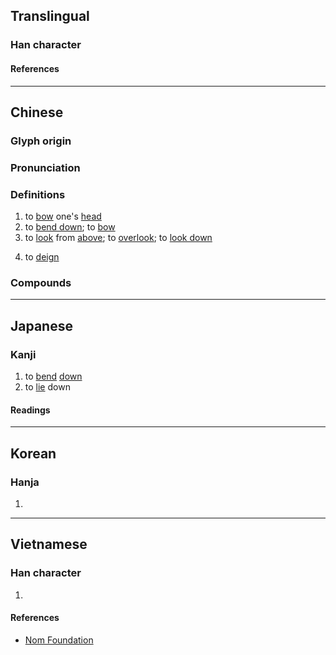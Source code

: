 {{also|頫}}
{{character info/new}}
==Translingual==

===Han character===
{{Han char|rn=9|rad=人|as=08|sn=10|four=20240|canj=OIOI|ids=⿰亻府}}

====References====
{{Han ref|kx=0106.060|dkj=31119|dj=0226.010|hdz=10182.090|uh=4FEF}}

----

==Chinese==
{{zh-forms}}

===Glyph origin===
{{Han etym}}

===Pronunciation===
{{zh-pron
|m=fǔ
|c=fu2
|mn=hú
|mc=y
|oc=y
|ma=Zh-fu.ogg
|cat=v
}}

===Definitions===
{{zh-hanzi}}

# to [[bow]] one's [[head]]
# to [[bend down]]; to [[bow]]
# to [[look]] from [[above]]; to [[overlook]]; to [[look down]]
# {{lb|zh|honorific}} to [[deign]]

===Compounds===
{{zh-der|俯仰|俯身|俯視|俯瞰|俯臥|俯首帖耳|俯首認罪|俯仰由人|仰觀俯察|俯就|俯首|俯思|前俯後仰|俯拾青紫|俯觀|俯角|俯仰無愧|俯拾即是|俯首稱臣|俯允|俯衝|俯臨|俯念|俯拾皆是|俯仰之間|俯拾|俯首聽命|俯首就縛|俯遂幽眇|俯看|俯察|俯伏|仰事俯畜|憑山俯海|蹲俯|與世俯仰}}

{{zh-cat|Intermediate}}

----

==Japanese==

===Kanji===
{{ja-kanji|grade=uc|rs=人08}}

# to [[bend]] [[down]]
# to [[lie]] down

====Readings====
{{ja-readings
|on=ふ
|kun=ふ-す, ふ-せる, うつむ-く, うつむき, うつむけ, うつぶ-く, うつぶき, うつぶけ, うつぶし, うつぶ-せ
}}

----

==Korean==

===Hanja===
{{ko-hanja|부}}

# {{rfdef|ko|sort=人08}}

----

==Vietnamese==

===Han character===
{{vi-readings|reading=[[phủ]]|rs=人07}}

# {{rfdef|vi|sort=人07}}

====References====
* [http://nomfoundation.org/common/nom_details.php?codepoint=4fef Nom Foundation]